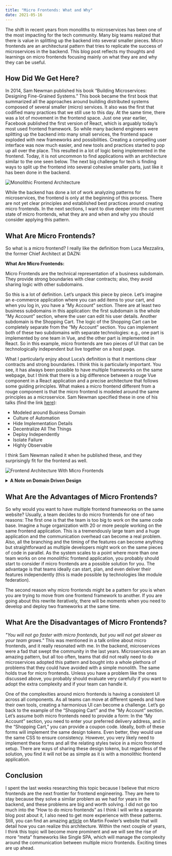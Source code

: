 ```yaml
---
title: "Micro Frontends: What and Why"
date: 2021-05-16
---
```


The shift in recent years from monoliths to microservices has been one of the most impacting for the tech community. Many big teams realized that there is value in splitting up the backend into several smaller pieces.
Micro frontends are an architectural pattern that tries to replicate the success of microservices in the backend. This blog post reflects my thoughts and learnings on micro frontends focusing mainly on what they are and why they can be useful.

## How Did We Get Here?

In 2014, Sam Newman published his book “Building Microservices: Designing Fine-Grained Systems.” This book became the first book that summarized all the approaches around building distributed systems composed of several smaller (micro) services. It also was the first that codified many practices that we still use to this day.
At the same time, there was a lot of movement in the frontend space. Just one year earlier, Facebook published the first version of React, which is arguably today’s most used frontend framework. So while many backend engineers were splitting up the backend into many small services, the frontend space exploded with new frameworks and possibilities. Creating a compelling user interface was now much easier, and new tools and practices started to pop up all over the place. This resulted in a lot of logic being implemented in the frontend. Today, it is not uncommon to find applications with an architecture similar to the one seen below. The next big challenge for tech is finding ways to split up the frontend into several cohesive smaller parts, just like it has been done in the backend.

![Monolithic Frontend Architecture](./assets/monolithic-frontend-architecture.png)

While the backend has done a lot of work analyzing patterns for microservices, the frontend is only at the beginning of this process. There are not yet clear principles and established best practices around creating micro frontends. In the next sections, I want to dive deeper into the current state of micro frontends, what they are and when and why you should consider applying this pattern.

## What Are Micro Frontends?

So what is a micro frontend? I really like the definition from Luca Mezzalira, the former Chief Architect at DAZN:

**What Are Micro Frontends:**

<Quote by="Luca Mezzalira" source="https://www.youtube.com/watch?v=tD1rcWSfYpo">
  Micro Frontends are the technical representation of a business subdomain. They
  provide strong boundaries with clear contracts; also, they avoid sharing logic
  with other subdomains.
</Quote>

So this is a lot of definition. Let’s unpack this piece by piece. Let’s imagine an e-commerce application where you can add items to your cart, and when you log in, you have a “My Account” section. There are at least two business subdomains in this application: the first subdomain is the whole “My Account” section, where the user can edit his user details. Another subdomain is the Shopping Cart. The logic of the Shopping Cart can be completely separate from the “My Account” section.
You can implement both of these two subdomains with separate technologies: e.g., one part is implemented by one team in Vue, and the other part is implemented in React. So in this example, micro frontends are two pieces of UI that can be technologically independent but live together on a host page.

What I particularly enjoy about Luca’s definition is that it mentions clear contracts and strong boundaries. I think this is particularly important. You see, it has always been possible to have multiple frameworks on the same webpage, but I think that there is a big difference between a rouge Vue component in a React application and a precise architecture that follows some guiding principles.
What makes a micro frontend different from a rouge component is that the micro frontend is modeled around the same principles as a microservice. Sam Newman specified these in one of his talks (find the link <a href="https://samnewman.io/talks/principles-of-microservices" target="_blank">here</a>):

- Modeled around Business Domain
- Culture of Automation
- Hide Implementation Details
- Decentralize All The Things
- Deploy Independently
- Isolate Failure
- Highly Observable

I think Sam Newman nailed it when he published these, and they surprisingly fit for the frontend as well.

![Frontend Architecture With Micro Frontends](./assets/host-application-with-microfrontends.png)

<details>
  <summary>
    <strong>A Note on Domain Driven Design</strong>
  </summary>
  <p>
    Domain-Driven Design heavily inspires the terminology of this definition.
    While I am not really the right person to explain DDD properly, the main
    concept outlined here is about identifying smaller subdomains in an
    overarching business domain and drawing boundaries around them. It is a
    practice commonly applied to microservices, and it is a helpful practice to
    answer the question: “What constitutes a microservice, and where are the
    boundaries of the service.”
  </p>
</details>

## What Are the Advantages of Micro Frontends?

So why would you want to have multiple frontend frameworks on the same website? Usually, a team decides to do micro frontends for one of two reasons: The first one is that the team is too big to work on the same code base. Imagine a huge organization with 20 or more people working on the same frontend application. This is a tremendously large team and a huge application and the communication overhead can become a real problem. Also, all the branching and the timing of the features can become anything but straightforward as multiple developers might work on the same pieces of code in parallel. As the system scales to a point where more than one team works on one monolithic frontend application, you probably should start to consider if micro frontends are a possible solution for you. The advantage is that teams ideally can start, plan, and even deliver their features independently (this is made possible by technologies like module federation).

The second reason why micro frontends might be a pattern for you is when you are trying to move from one frontend framework to another. If you are going about this rewrite iteratively, there will be moments when you need to develop and deploy two frameworks at the same time.

## What Are the Disadvantages of Micro Frontends?

_"You will not go faster with micro frontends, but you will not get slower as your team grows."_ This was mentioned in a talk online about micro frontends, and it really resonated with me. In the backend, microservices were a fad that swept the community in the last years. Microservices are an amazing pattern, but all too often, teams that did not really need to do microservices adopted this pattern and bought into a whole plethora of problems that they could have avoided with a simple monolith. The same holds true for micro frontends. Unless you have a problem like the ones discussed above, you probably should evaluate very carefully if you want to adopt the extra complexity and if your team can handle it.

One of the complexities around micro frontends is having a consistent UI across all components. As all teams can move at different speeds and have their own tools, creating a harmonious UI can become a challenge. Let’s go back to the example of the “Shopping Cart” and the “My Account” section. Let’s assume both micro frontends need to provide a form: In the “My Account” section, you need to enter your preferred delivery address, and in the “Shopping Cart,” you can provide a coupon code. Ideally, both of these forms will implement the same design tokens. Even better, they would use the same CSS to ensure consistency. However, you very likely need to implement these forms and all the relating styles twice in a micro frontend setup. There are ways of sharing these design tokens, but regardless of the solution, you find it will not be as simple as it is with a monolithic frontend application.

## Conclusion

I spent the last weeks researching this topic because I believe that micro frontends are the next frontier for frontend engineering. They are here to stay because they solve a similar problem as we had for years in the backend, and these problems are big and worth solving. I did not go too much into the “How to do micro frontends” as I think I will write a separate blog post about it, I also need to get more experience with these patterns. Still, you can find an amazing <a href="https://martinfowler.com/articles/micro frontends.html" target="_blank"> article</a> on Martin Fowler’s website that will detail how you can realize this architecture. Within the next couple of years, I think this topic will become more prominent and we will see the rise of more “meta” frameworks like Single SPA, which will manage the complexity around the communication between multiple micro frontends. Exciting times are up ahead.
